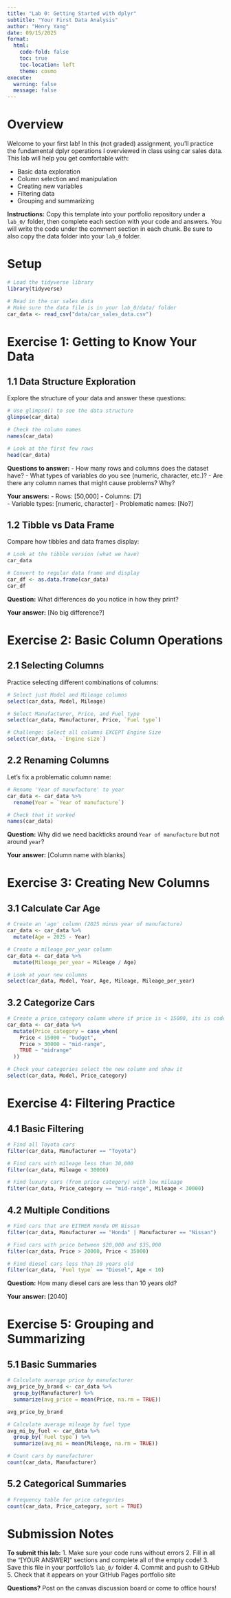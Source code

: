 ```yaml
---
title: "Lab 0: Getting Started with dplyr"
subtitle: "Your First Data Analysis"
author: "Henry Yang"
date: 09/15/2025
format: 
  html:
    code-fold: false
    toc: true
    toc-location: left
    theme: cosmo
execute:
  warning: false
  message: false
---
```


# Overview

Welcome to your first lab! In this (not graded) assignment, you'll practice the fundamental dplyr operations I overviewed in class using car sales data. This lab will help you get comfortable with:

- Basic data exploration
- Column selection and manipulation  
- Creating new variables
- Filtering data
- Grouping and summarizing

**Instructions:** Copy this template into your portfolio repository under a `lab_0/` folder, then complete each section with your code and answers. You will write the code under the comment section in each chunk.
Be sure to also copy the data folder into your `lab_0` folder.

# Setup

```r
# Load the tidyverse library
library(tidyverse)

# Read in the car sales data
# Make sure the data file is in your lab_0/data/ folder
car_data <- read_csv("data/car_sales_data.csv")
```

# Exercise 1: Getting to Know Your Data

## 1.1 Data Structure Exploration

Explore the structure of your data and answer these questions:

```r
# Use glimpse() to see the data structure
glimpse(car_data)

# Check the column names
names(car_data)

# Look at the first few rows
head(car_data)
```

**Questions to answer:**
- How many rows and columns does the dataset have?
- What types of variables do you see (numeric, character, etc.)?
- Are there any column names that might cause problems? Why?

**Your answers:**
- Rows: [50,000]
- Columns: [7]  
- Variable types: [numeric, character]
- Problematic names: [No?]

## 1.2 Tibble vs Data Frame

Compare how tibbles and data frames display:

```r
# Look at the tibble version (what we have)
car_data

# Convert to regular data frame and display
car_df <- as.data.frame(car_data)
car_df
```

**Question:** What differences do you notice in how they print?

**Your answer:** [No big difference?]

# Exercise 2: Basic Column Operations

## 2.1 Selecting Columns

Practice selecting different combinations of columns:

```r
# Select just Model and Mileage columns
select(car_data, Model, Mileage)

# Select Manufacturer, Price, and Fuel type
select(car_data, Manufacturer, Price, `Fuel type`)

# Challenge: Select all columns EXCEPT Engine Size
select(car_data, -`Engine size`)
```

## 2.2 Renaming Columns

Let's fix a problematic column name:

```r
# Rename 'Year of manufacture' to year
car_data <- car_data %>%
  rename(Year = `Year of manufacture`)

# Check that it worked
names(car_data)
```

**Question:** Why did we need backticks around `Year of manufacture` but not around `year`?

**Your answer:** [Column name with blanks]

# Exercise 3: Creating New Columns

## 3.1 Calculate Car Age

```r
# Create an 'age' column (2025 minus year of manufacture)
car_data <- car_data %>%
  mutate(Age = 2025 - Year)

# Create a mileage_per_year column  
car_data <- car_data %>%
  mutate(Mileage_per_year = Mileage / Age)

# Look at your new columns
select(car_data, Model, Year, Age, Mileage, Mileage_per_year)
```

## 3.2 Categorize Cars

```r
# Create a price_category column where if price is < 15000, its is coded as budget, between 15000 and 30000 is midrange and greater than 30000 is mid-range (use case_when)
car_data <- car_data %>%
  mutate(Price_category = case_when(
    Price < 15000 ~ "budget",
    Price > 30000 ~ "mid-range",
    TRUE ~ "midrange"
  ))

# Check your categories select the new column and show it
select(car_data, Model, Price_category)
```

# Exercise 4: Filtering Practice

## 4.1 Basic Filtering

```r
# Find all Toyota cars
filter(car_data, Manufacturer == "Toyota")

# Find cars with mileage less than 30,000
filter(car_data, Mileage < 30000)

# Find luxury cars (from price category) with low mileage
filter(car_data, Price_category == "mid-range", Mileage < 30000)
```

## 4.2 Multiple Conditions

```r
# Find cars that are EITHER Honda OR Nissan
filter(car_data, Manufacturer == "Honda" | Manufacturer == "Nissan")

# Find cars with price between $20,000 and $35,000
filter(car_data, Price > 20000, Price < 35000)

# Find diesel cars less than 10 years old
filter(car_data, `Fuel type` == "Diesel", Age < 10)
```

**Question:** How many diesel cars are less than 10 years old?

**Your answer:** [2040]

# Exercise 5: Grouping and Summarizing

## 5.1 Basic Summaries

```r
# Calculate average price by manufacturer
avg_price_by_brand <- car_data %>%
  group_by(Manufacturer) %>%
  summarize(avg_price = mean(Price, na.rm = TRUE))

avg_price_by_brand

# Calculate average mileage by fuel type
avg_mi_by_fuel <- car_data %>%
  group_by(`Fuel type`) %>%
  summarize(avg_mi = mean(Mileage, na.rm = TRUE))

# Count cars by manufacturer
count(car_data, Manufacturer)
```

## 5.2 Categorical Summaries

```r
# Frequency table for price categories
count(car_data, Price_category, sort = TRUE)
```


# Submission Notes

**To submit this lab:**
1. Make sure your code runs without errors
2. Fill in all the "[YOUR ANSWER]" sections and complete all of the empty code! 
3. Save this file in your portfolio's `lab_0/` folder
4. Commit and push to GitHub
5. Check that it appears on your GitHub Pages portfolio site

**Questions?** Post on the canvas discussion board or come to office hours!